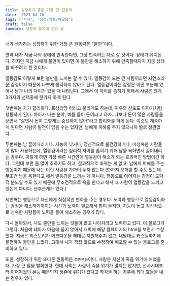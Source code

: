 ```yaml
---
title: 성장하기 좋은 가장 큰 원동력
date: '2023-04-10'
tags: ['사색', '생각/기록/깨달음']
draft: false
summary: 성장의 동기에 관한 글
---
```


내가 생각하는 성장하기 위한 가장 큰 원동력은 "불만"이다.

만약 내가 지금 나의 상태에 만족한다면, 그냥 만족하는 대로 살 것이다. 상태가 유지된다. 하지만 지금 나에게 불만이 있다면 이 불만을 해소하기 위해 만족할때까지 지금 상태를 바꾸려고 할 것이다.

열등감도 어떻게 보면 불만을 느끼는 걸 수 있다. 열등감이 드는 건 사람이라면 자연스러운 감정이기 때문에 나쁘게 생각하지 않아도 된다. 열등감이라는 감정은 어떤 부분에 있어서 남과 나의 차이가 있을 때 나타난다. 그래서 이 차이를 좁히기 위해서 사람은 크게 3가지의 선택중에 한가지 하게 된다.

첫번째는 자기 합리화다. 르상티망 이라고 불리기도 하는데, 여우와 신포도 이야기처럼 행동하게 된다. 차이가 나는 분야, 예를 들어 돈이라고 하자. 나보다 돈이 많은 사람들을 보면서 "살면서 돈이 그렇게는 중요하지 않아"라고 합리화를 하게 된다. 이것도 계속하게 된다면 사람이 발전이 없을 수는 있지만, 남에게 피해를 주지 않으니까 별로 상관없다.

두번째는 남 끌어내리기다. 지능이 낮거나, 정신적으로 불건강하거나, 미성숙한 사람들이 많이 사용하는데, 열등감이라는 심리적 차이를 좁히기 위해 남을 욕하면서 끌어내리는 경우다. 이렇게 하면 가장 빠른 시간안에 열등감이 해소가 되는 효과적인 방법이긴 하다. 그런데 보면 좀 많이 추하기도 하고, 결과적으로 바뀌는 게 없고, 남에게 피해를 주는 행동이기 때문에 나는 이런 사람을 가까이 두지 않는다.(한가지 오해를 할 수도 있는데 무조건 남을 욕한다고 해서 열등감을 느끼는 게 아니다. 행동으로 이어지는 감정이 도덕적 분노일 수도 있기 때문에 무조건적으로 욕을 한다고 해서 그 사람이 열등감을 느끼고 있는게 아니다. 선후관계가 있다.)

세번째는 행동으로 자신에게 직접적인 변화를 주는 경우다. 노력과 행동으로 열등감이라는 감정을 해소하기까지는 시간과 노력이 필요해서 힘이 들지만, 지능이 높고 정신적으로 성숙한 사람들이 노력을 들여 해소하는 경우가 많다.

다시 돌아와서, 나도 불만을 느끼는 것들이 많고 나아지려고 노력하고 있다. 이 블로그가 그렇다. 처음에 테마가 마음에 들지 않아서 새벽에 해당 웹페이지의 html을 보면서 수정했다. 지금은 티스토리가 마크다운을 제대로 지원해주지 않고, 내맘대로 커스텀하기에 불편하여 불만을 느꼈다. 그래서 내가 직접 코드로 수정하여 배포할 수 있는 블로그를 준비하고 있다.

또한, 성장하기 위한 또다른 원동력은 `생존본능`이다. 사람은 자신이 죽을 위기에 처했을 때, 가장 큰 힘을 발휘한다. 현대 사회는 사람이 죽을 위기가 많지는 않지만, 선사시대부터 이어져왔던 본능 때문인지 생존에 위기가 왔다고 착각을 하는 경우에 최대 효율을 내는 경우가 있다.
